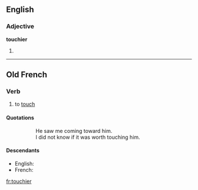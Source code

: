 ==English==

===Adjective===
'''touchier'''

# {{comparative of|[[touchy]]}}

----

==Old French==

===Verb===
{{infl|fro|verb}}

# {{transitive|lang=fro}} to [[touch]]

====Quotations====
{{cite-book|title=[[s:fr:Yvain ou le Chevalier au lion]]|author={{w|Christian of Troyes}}|year=circa 1170|pasage=Qu'il me vit vers lui aprochier.<br>Je ne soi s'il me vaut '''touchier'''[.]}}
:::He saw me coming toward him.
:::I did not know if it was worth touching him.

====Descendants====
* English: {{l|en|touch|to touch}}
* French: {{l|fr|toucher}}

[[fr:touchier]]